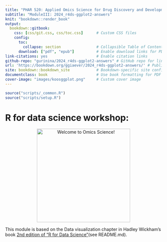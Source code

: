 ```yaml
---
title: "PHAR 520: Applied Omics Science for Drug Discovery and Development"
subtitle: "ModuleIII: 2024_r4ds-ggplot2-answers"
knit: "bookdown::render_book"
output:
  bookdown::gitbook:
    css: [css/git.css, css/toc.css]      # Custom CSS files
    config:
      toc:
        collapse: section                # Collapsible Table of Contents
      download: ["pdf", "epub"]          # Enable download links for PDF and EPUB
link-citations: yes                      # Enable citation links
github-repo: "gurinina/2024_r4ds-ggplot2-answers" # GitHub repo for linking
url: 'https://bookdown.org/ggiaever/2024_r4ds-ggplot2-answers/' # Published book URL
site: bookdown::bookdown_site            # Bookdown-specific site configuration
documentclass: book                      # Use book formatting for PDF output
cover-image: "images/koosggplot.png"     # Custom cover image
---
```


```r
source("scripts/_common.R")
source("scripts/setup.R")
```
# R for data science workshop:  {-}

<p align="center">
  <img src="images/koosggplot.png" alt="Welcome to Omics Science!" width="300" />
</p>

This module is based on the Data visualization chapter in Hadley Wickham's book [2nd edition of "R for Data Science"](https://r4ds.hadley.nz/)(see README.md).

